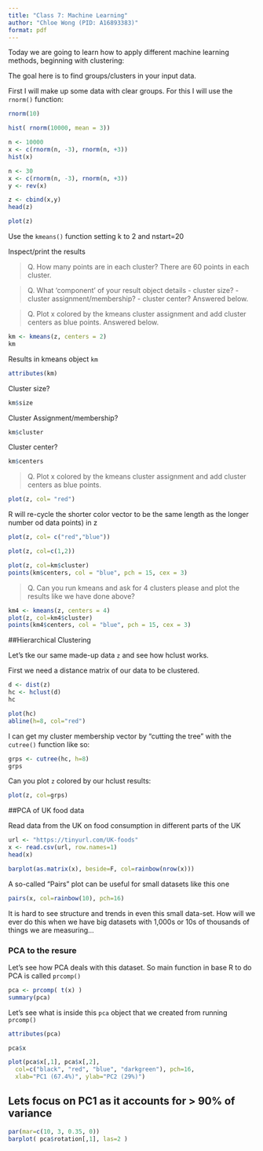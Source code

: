 ```yaml
---
title: "Class 7: Machine Learning"
author: "Chloe Wong (PID: A16893383)"
format: pdf
---
```


Today we are going to learn how to apply different machine learning methods, beginning with clustering:

The goal here is to find groups/clusters in your input data.

First I will make up some data with clear groups. For this I will use the `rnorm()` function:

```r
rnorm(10)
```

```r
hist( rnorm(10000, mean = 3))
```

```r
n <- 10000
x <- c(rnorm(n, -3), rnorm(n, +3))
hist(x)
```

```r
n <- 30
x <- c(rnorm(n, -3), rnorm(n, +3))
y <- rev(x)

z <- cbind(x,y)
head(z)
```

```r
plot(z)
```

Use the `kmeans()` function setting k to 2 and nstart=20

Inspect/print the results

> Q. How many points are in each cluster?
      There are 60 points in each cluster. 

> Q. What 'component' of your result object details
      - cluster size?
      - cluster assignment/membership?
      - cluster center?
      Answered below. 

> Q. Plot x colored by the kmeans cluster assignment and add cluster centers as blue points.
      Answered below. 

```r
km <- kmeans(z, centers = 2)
km
```

Results in kmeans object `km`
```r
attributes(km)
```

Cluster size?

```r
km$size
```

Cluster Assignment/membership?

```r
km$cluster
```

Cluster center?

```r
km$centers
```

> Q. Plot x colored by the kmeans cluster assignment and add cluster centers as blue points.

```r
plot(z, col= "red")
```

R will re-cycle the shorter color vector to be the same length as the longer number od data points) in z

```r
plot(z, col= c("red","blue"))
```

```r
plot(z, col=c(1,2))
```

```r
plot(z, col=km$cluster)
points(km$centers, col = "blue", pch = 15, cex = 3)
```

> Q. Can you run kmeans and ask for 4 clusters please and plot the results like we have done above?

```r
km4 <- kmeans(z, centers = 4)
plot(z, col=km4$cluster)
points(km4$centers, col = "blue", pch = 15, cex = 3)
```

##Hierarchical Clustering 

Let's tke our same made-up data `z` and see how hclust works. 

First we need a distance matrix of our data to be clustered. 

```r
d <- dist(z)
hc <- hclust(d)
hc
```

```r
plot(hc)
abline(h=8, col="red")
```

I can get my cluster membership vector by "cutting the tree" with the `cutree()` function like so: 

```r
grps <- cutree(hc, h=8)
grps
```

Can you plot `z` colored by our hclust results:

```r
plot(z, col=grps)
```

##PCA of UK food data

Read data from the UK on food consumption in different parts of the UK

```r
url <- "https://tinyurl.com/UK-foods"
x <- read.csv(url, row.names=1)
head(x)
```

```r
barplot(as.matrix(x), beside=F, col=rainbow(nrow(x)))
```

A so-called "Pairs" plot can be useful for small datasets like this one

```r
pairs(x, col=rainbow(10), pch=16)
```


It is hard to see structure and trends in even this small data-set. How will we ever do this when we have big datasets with 1,000s or 10s of thousands of things we are measuring...



### PCA to the resure 

Let's see how PCA deals with this dataset. So main function in base R to do PCA is called `prcomp()`

```r
pca <- prcomp( t(x) )
summary(pca)
```

Let's see what is inside this `pca` object that we created from running `prcomp()`

```r
attributes(pca)
```


```r
pca$x
```

```r
plot(pca$x[,1], pca$x[,2], 
  col=c("black", "red", "blue", "darkgreen"), pch=16,
  xlab="PC1 (67.4%)", ylab="PC2 (29%)")
```

## Lets focus on PC1 as it accounts for > 90% of variance 

```r
par(mar=c(10, 3, 0.35, 0))
barplot( pca$rotation[,1], las=2 )
```



